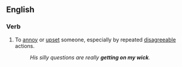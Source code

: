 ==English==

===Verb===
{{head|en|verb|head=[[to]] [[get]] [[on]] [[someone]][['s]] [[wick]]}}

# {{UK|idiomatic}} To [[annoy]] or [[upset]] someone, especially by repeated [[disagreeable]] actions.
#: ''His silly questions are really '''getting on my wick'''.''